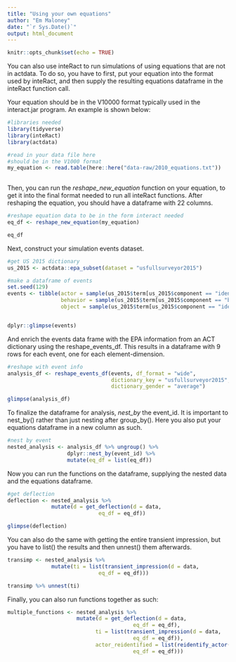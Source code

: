 ```yaml
---
title: "Using your own equations"
author: "Em Maloney"
date: "`r Sys.Date()`"
output: html_document
---
```


```r
knitr::opts_chunk$set(echo = TRUE)
```

You can also use inteRact to run simulations of using equations that are not in actdata. To do so, you have to first, put your equation into the format used by inteRact, and then supply the resulting equations dataframe in the inteRact function call. 

Your equation should be in the V10000 format typically used in the interact.jar program. An example is shown below: 

```r
#libraries needed
library(tidyverse)
library(inteRact)
library(actdata)

#read in your data file here
#should be in the V1000 format
my_equation <- read.table(here::here("data-raw/2010_equations.txt"))
  

```

Then, you can run the *reshape_new_equation* function on your equation, to get it into the final format needed to run all inteRact functions. After reshaping the equation, you should have a dataframe with 22 columns. 

```r
#reshape equation data to be in the form interact needed
eq_df <- reshape_new_equation(my_equation)

eq_df
```
Next, construct your simulation events dataset. 
```r
#get US 2015 dictionary
us_2015 <- actdata::epa_subset(dataset = "usfullsurveyor2015")

#make a dataframe of events
set.seed(129)
events <- tibble(actor = sample(us_2015$term[us_2015$component == "identity"], 50),
                 behavior = sample(us_2015$term[us_2015$component == "behavior"], 50),
                 object = sample(us_2015$term[us_2015$component == "identity"], 50))


dplyr::glimpse(events)

```

And enrich the events data frame with the EPA information from an ACT dictionary using the reshape_events_df. This results in a dataframe with 9 rows for each event, one for each element-dimension. 

```r
#reshape with event info
analysis_df <- reshape_events_df(events, df_format = "wide",
                                 dictionary_key = "usfullsurveyor2015",
                                 dictionary_gender = "average")

glimpse(analysis_df)
```

To finalize the dataframe for analysis, *nest_by* the event_id. It is important to nest_by() rather than just nesting after group_by(). Here you also put your equations dataframe in a new column as such. 

```r
#nest by event
nested_analysis <- analysis_df %>% ungroup() %>% 
                   dplyr::nest_by(event_id) %>% 
                   mutate(eq_df = list(eq_df))
```

Now you can run the functions on the dataframe, supplying the nested data and the equations dataframe. 

```r
#get deflection
deflection <- nested_analysis %>%
              mutate(d = get_deflection(d = data, 
                             eq_df = eq_df))

glimpse(deflection)
```
You can also do the same with getting the entire transient impression, but you have to list() the results and then unnest() them afterwards. 

```r
transimp <- nested_analysis %>%
              mutate(ti = list(transient_impression(d = data, 
                             eq_df = eq_df)))

transimp %>% unnest(ti)

```

Finally, you can also run functions together as such: 

```r
multiple_functions <- nested_analysis %>%
                      mutate(d = get_deflection(d = data, 
                                        eq_df = eq_df),
                            ti = list(transient_impression(d = data, 
                                        eq_df = eq_df)),
                            actor_reidentified = list(reidentify_actor(d = data, 
                                        eq_df = eq_df)))
```

